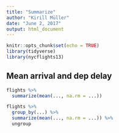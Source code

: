 ```yaml
---
title: "Summarize"
author: "Kirill Müller"
date: "June 2, 2017"
output: html_document
---
```



```r
knitr::opts_chunk$set(echo = TRUE)
library(tidyverse)
library(nycflights13)
```

## Mean arrival and dep delay

```r
flights %>%
  summarize(mean(..., na.rm = ...))
```


```r
flights %>%
  group_by(...) %>% 
  summarize(mean(..., na.rm = ...)) %>% 
  ungroup
```
